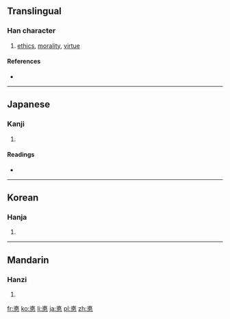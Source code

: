{{also|德}}
==Translingual==

===Han character===
{{Han char|rn=61|rad=心|as=08|sn=12|four=|canj=十女心 (JVP)}}

# [[ethics]], [[morality]], [[virtue]]

====References====
* {{Han ref|kx=0388.410|dkj=10724|dj=0722.040|hdz=42309.030|uh=60B3|ud=24755}}

----

==Japanese==

===Kanji===
{{ja-kanji|grade=|rs=心08}}

# {{defn|lang=ja|sort=心08}}

====Readings====
* {{ja-readings|on=[[とく]] (toku)|kun=[[とく]] (toku), [[おしえ]] (oshie)}}

----

==Korean==

===Hanja===
{{ko-hanja|hangeul=덕|eumhun=|rv=deok|mr=tŏk|y=tek}}

# {{defn|lang=ko|sort=心08}}

----

==Mandarin==

===Hanzi===
{{cmn-hanzi|pin=[[duó]] ([[duo2]])|wg=to<sup>2</sup>}}

# {{defn|lang=cmn|sort=心08}}

[[fr:悳]]
[[ko:悳]]
[[li:悳]]
[[ja:悳]]
[[pl:悳]]
[[zh:悳]]
